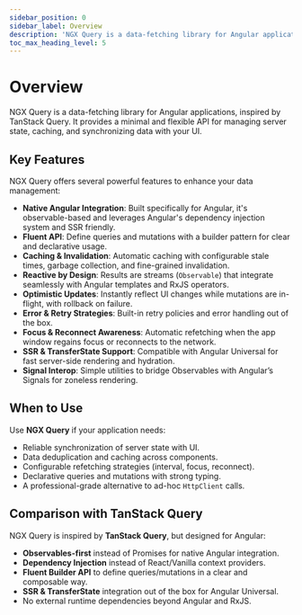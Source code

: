 ```yaml
---
sidebar_position: 0
sidebar_label: Overview
description: 'NGX Query is a data-fetching library for Angular applications, inspired by TanStack Query. It provides a minimal and flexible API for managing server state, caching, and synchronizing data with your UI.'
toc_max_heading_level: 5
---
```


# Overview

NGX Query is a data-fetching library for Angular applications, inspired by TanStack Query. It provides a minimal and flexible API for managing server state, caching, and synchronizing data with your UI.

## Key Features

NGX Query offers several powerful features to enhance your data management:

- **Native Angular Integration**: Built specifically for Angular, it's observable-based and leverages Angular's dependency injection system and SSR friendly.
- **Fluent API**: Define queries and mutations with a builder pattern for clear and declarative usage.
- **Caching & Invalidation**: Automatic caching with configurable stale times, garbage collection, and fine-grained invalidation.
- **Reactive by Design**: Results are streams (`Observable`) that integrate seamlessly with Angular templates and RxJS operators.
- **Optimistic Updates**: Instantly reflect UI changes while mutations are in-flight, with rollback on failure.
- **Error & Retry Strategies**: Built-in retry policies and error handling out of the box.
- **Focus & Reconnect Awareness**: Automatic refetching when the app window regains focus or reconnects to the network.
- **SSR & TransferState Support**: Compatible with Angular Universal for fast server-side rendering and hydration.
- **Signal Interop**: Simple utilities to bridge Observables with Angular’s Signals for zoneless rendering.

## When to Use

Use **NGX Query** if your application needs:

- Reliable synchronization of server state with UI.
- Data deduplication and caching across components.
- Configurable refetching strategies (interval, focus, reconnect).
- Declarative queries and mutations with strong typing.
- A professional-grade alternative to ad-hoc `HttpClient` calls.

## Comparison with TanStack Query

NGX Query is inspired by **TanStack Query**, but designed for Angular:

- **Observables-first** instead of Promises for native Angular integration.
- **Dependency Injection** instead of React/Vanilla context providers.
- **Fluent Builder API** to define queries/mutations in a clear and composable way.
- **SSR & TransferState** integration out of the box for Angular Universal.
- No external runtime dependencies beyond Angular and RxJS.
